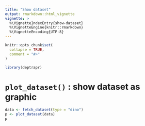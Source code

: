 ```yaml
---
title: "Show dataset"
output: rmarkdown::html_vignette
vignette: >
  %\VignetteIndexEntry{show-dataset}
  %\VignetteEngine{knitr::rmarkdown}
  %\VignetteEncoding{UTF-8}
---
```


```r
knitr::opts_chunk$set(
  collapse = TRUE,
  comment = "#>"
)
```

```r
library(deptrapr)
```

<!-- WARNING - This vignette is generated by {fusen} from dev/flat_plot_dataset.Rmd: do not edit by hand -->

# `plot_dataset()` : show dataset as graphic

```r
data <- fetch_dataset(type = "dino")
p <- plot_dataset(data)
p
```

